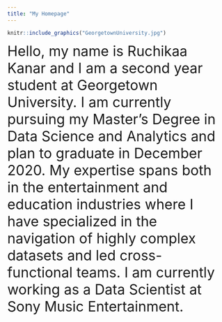 ```yaml
---
title: "My Homepage"
---
```


```r
knitr::include_graphics("GeorgetownUniversity.jpg")
```



<font size="6"> Hello, my name is Ruchikaa Kanar and I am a second year student at Georgetown University. 
I am currently pursuing my Master's Degree in Data Science and Analytics and plan to graduate in December 2020. 
My expertise spans both in the entertainment and education industries where I have specialized in the navigation of highly complex datasets and led cross-functional teams. 
I am currently working as a Data Scientist at Sony Music Entertainment.</font>




